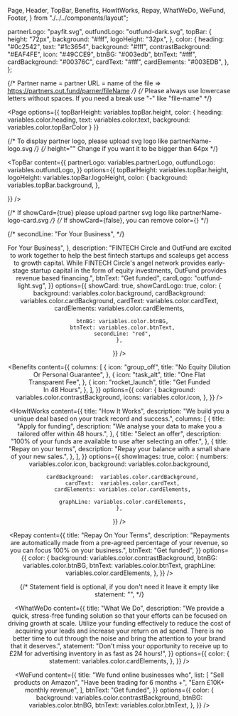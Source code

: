   Page,
  Header,
  TopBar,
  Benefits,
  HowItWorks,
  Repay,
  WhatWeDo,
  WeFund,
  Footer,
} from "./../../components/layout";

  partnerLogo: "payfit.svg",
  outfundLogo: "outfund-dark.svg",
  topBar: {
    height: "72px",
    background: "#fff",
    logoHeight: "32px",
  },
  color: {
    heading: "#0c2542",
    text: "#1c3654",
    background: "#fff",
    contrastBackground: "#EAF4FE",
    icon: "#49CCE9",
    btnBG: "#003edb",
    btnText: "#fff",
    cardBackground: "#00376C",
    cardText: "#fff",
    cardElements: "#003EDB",
  },
};

{/* Partner name = partner URL = name of the file => https://partners.out.fund/parner/fileName */}
{/* Please always use lowercase letters without spaces. If you need a break use "-" like "file-name" */}

<Page
  options={{
    topBarHeight: variables.topBar.height,
    color: {
      heading: variables.color.heading,
      text: variables.color.text,
      background: variables.color.topBarColor
    }
  }}
>

{/* To display partner logo, please upload svg logo like partnerName-logo.svg */}
{/* height="" Change if you want it to be bigger than 64px */}

<TopBar
  content={{
    partnerLogo: variables.partnerLogo,
    outfundLogo: variables.outfundLogo,
  }}
  options={{
    topBarHeight: variables.topBar.height,
    logoHeight: variables.topBar.logoHeight,
    color: {
      background: variables.topBar.background,
    },

}}
/>

{/* If showCard={true} please upload partner svg logo like partnerName-logo-card.svg */}
{/* If showCard={false}, you can remove color={} */}

{/* secondLine: "For Your Business", */}

<Header
  content={{
    title: {
      firstLine: "Revenue Based Finance <br/> For Your Business",
    },
    description:
      "FINTECH Circle and OutFund are excited to work together to help the best fintech startups and scaleups get access to growth capital. While FINTECH Circle's angel network provides early-stage startup capital in the form of equity investments, OutFund provides revenue based financing.",
    btnText: "Get funded",
    cardLogo: "outfund-light.svg",
  }}
  options={{
    showCard: true,
    showCardLogo: true,
    color: {
      background: variables.color.background,
      cardBackground:  variables.color.cardBackground,
      cardText:  variables.color.cardText,
      cardElements: variables.color.cardElements,

      btnBG: variables.color.btnBG,
      btnText: variables.color.btnText,
      secondLine: "red",
    },

}}
/>

<Benefits
  content={{
    columns: [
      {
        icon: "group_off",
        title: "No Equity Dilution <br/> Or Personal Guarantee",
      },
      {
        icon: "task_alt",
        title: "One Flat <br/> Transparent Fee",
      },
      {
        icon: "rocket_launch",
        title: "Get Funded <br/> In 48 Hours",
      },
    ],
  }}
  options={{
    color: {
      background: variables.color.contrastBackground,
      icons: variables.color.icon,
    },
  }}
/>

<HowItWorks
  content={{
    title:
      "How It Works",
    description:
      "We build you a unique deal based on your track record and success.",
    columns: [
      {
        title: "Apply for funding",
        description:
          "We analyse your data to make you a tailored offer within 48 hours.",
      },
      {
        title: "Select an offer",
        description:
          "100% of your funds are available to use after selecting an offer.",
      },
      {
        title: "Repay on your terms",
        description: "Repay your balance with a small share of your new sales.",
      },
    ],
  }}
  options={{
    showImages: true,
    color: {
      numbers: variables.color.icon,
      background: variables.color.background,

      cardBackground:  variables.color.cardBackground,
      cardText:  variables.color.cardText,
      cardElements: variables.color.cardElements,

      graphLine: variables.color.cardElements,
    },

}}
/>

<Repay
  content={{
    title: "Repay On Your Terms",
    description:
      "Repayments are automatically made from a pre-agreed percentage of your revenue, so you can focus 100% on your business.",
    btnText: "Get funded",
  }}
  options={{
    color: {
      background: variables.color.contrastBackground,
      btnBG: variables.color.btnBG,
      btnText: variables.color.btnText,
      graphLine: variables.color.cardElements,
    },
  }}
/>

{/* Statement field is optional, if you don't need it leave it empty like statement: "", */}

<WhatWeDo
  content={{
    title: "What We Do",
    description:
      "We provide a quick, stress-free funding solution so that your efforts can be focused on driving growth at scale. Utilize your funding effectively to reduce the cost of acquiring your leads and increase your return on ad spend. There is no better time to cut through the noise and bring the attention to your brand that it deserves.",
    statement:
      "Don't miss your opportunity to receive up to £2M for advertising inventory in as fast as 24 hours!",
  }}
  options={{
    color: {
      statement: variables.color.cardElements,
    },
  }}
/>

<WeFund
  content={{
    title: "We fund online businesses who",
    list: [
      "Sell products on Amazon",
      "Have been trading for 6 months +",
      "Earn £10K+ monthly revenue",
    ],
    btnText: "Get funded",
  }}
  options={{
    color: {
      background: variables.color.contrastBackground,
      btnBG: variables.color.btnBG,
      btnText: variables.color.btnText,
    },
  }}
/>

<Footer
  options={{
    showFooter: true,
    color: {
      background: variables.color.background,
    },
  }}
/>

</Page>
